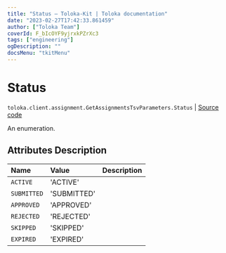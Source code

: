 ```yaml
---
title: "Status — Toloka-Kit | Toloka documentation"
date: "2023-02-27T17:42:33.861459"
author: ["Toloka Team"]
coverId: F_bIcOYF9yjrxkPZrXc3
tags: ["engineering"]
ogDescription: ""
docsMenu: "tkitMenu"
---
```


# Status
`toloka.client.assignment.GetAssignmentsTsvParameters.Status` | [Source code](https://github.com/Toloka/toloka-kit/blob/v1.1.4/src/client/assignment.py#L138)

An enumeration.

## Attributes Description

| Name | Value | Description |
| :------| :-----------| :----------| 
`ACTIVE`|'ACTIVE'|
`SUBMITTED`|'SUBMITTED'|
`APPROVED`|'APPROVED'|
`REJECTED`|'REJECTED'|
`SKIPPED`|'SKIPPED'|
`EXPIRED`|'EXPIRED'|